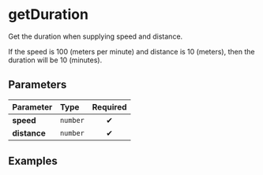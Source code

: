 
# getDuration

Get the duration when supplying speed and distance.

If the speed is 100 (meters per minute) and distance is 10 (meters),
then the duration will be 10 (minutes).

## Parameters

| Parameter    | Type     | Required |
| :----------- | :------- | :------: |
| **speed**    | `number` |    ✔     |
| **distance** | `number` |    ✔     |

## Examples

<Example speed={50} distance={100} />

<Example speed={100} distance={100} />

<Example speed={1} distance={100} />
